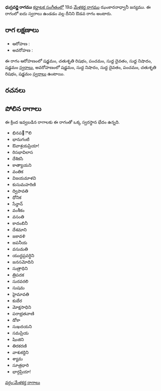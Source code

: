 {{Infobox ragam
	| name          	= ధుస్రవర్ణి
	| synonym	    	= 
	| mela          	= 
	| chakra        	= 
	| janaka        	= 
	| type          	= ఔడవ
	| arohanam      	= {{svaraC|S|R2|P|D1|N1|S'}} 
	| avarohanam    	= {{svaraC|S'|N1|D1|P|R2|S}}
	| jeeva         	=
	| chhaya        	=
	| nyasa         	=
	| vishesha      	= 
	| equivalent  		= 
}}
{{కర్ణాటక సంగీత రాగాలు}}
'''ధుస్రవర్ణి రాగము''' [[కర్ణాటక సంగీతం]]లో 19వ [[మేళకర్త రాగము]] ఝంకారనాధ్వానీ జన్యము.  ఈ రాగంలో ఐదు స్వరాలు ఉండడం వల్ల దీనిని ఔడవ రాగం అంటారు.


==రాగ లక్షణాలు==


* ఆరోహణ : {{svaraC|S|R2|P|D1|N1|S'}} 
* అవరోహణ : {{svaraC|S'|N1|D1|P|R2|S}}

ఈ రాగం ఆరోహణంలో షడ్జమం, చతుశృతి రిషభం, పంచమం, సుద్ద దైవతం, సుద్ద నిషాదం, షడ్జమం [[స్వరాలు]], అవరోహణంలో షడ్జమం, సుద్ద నిషాదం, సుద్ద దైవతం, పంచమం, చతుశృతి రిషభం, షడ్జమం [[స్వరాలు]] ఉంటాయి.

==రచనలు==



==పోలిన రాగాలు==
ఈ క్రింద ఇవ్వబడిన రాగాలకు ఈ రాగంతో ఒక్క స్వరస్థాన భేదం ఉన్నది.
* భినప఩ౌలి
* భానుగంటి
* ఔవాశ్రయప్రియా!
* రిసభావిలాస
* దేశికసి
* కాత్యాయని
* వంతిక
* విజయమాళవి
* కుసుమహరిణి
* ద్విపావతి
* ధోనిక
* సేన్దాన్
* వంశీకం
* వసంతి
* కాదంబినీ
* దేశమాని
* జకావళి
* జపనీయ
* వసుమతి
* యుద్ధప్రవర్ధిని
* జనసమోదిని
* సుత్రాధిని
* త్రిపదక
* సురవరలి
* సుషమ
* హైమావతి
* కుబేర
* మోక్షసాధిని
* పరాభ్రతవాణి
* డోకా
* సుఖదయని
* సమప్రియ
* షింజిని
* తిరకరణి
* వాశుకర్దిని
* శ్యామ
* సూత్రధారి
* భార్గప్రియా!



[[వర్గం:మేళకర్త రాగాలు]]